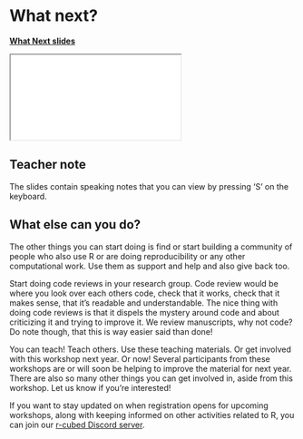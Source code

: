 # What next? {#sec-final-remarks}

[**What Next slides**](../slides/what-next.html)

<div>

```{=html}
<iframe class="slide-deck" src="../slides/what-next.html"></iframe>
```

</div>

::: {.callout-note appearance="minimal" collapse="true"}
## Teacher note

The slides contain speaking notes that you can view by pressing 'S' on
the keyboard.
:::

## What else can you do?

The other things you can start doing is find or start building a
community of people who also use R or are doing reproducibility or any
other computational work. Use them as support and help and also give
back too.

Start doing code reviews in your research group. Code review would be
where you look over each others code, check that it works, check that it
makes sense, that it's readable and understandable. The nice thing with
doing code reviews is that it dispels the mystery around code and about
criticizing it and trying to improve it. We review manuscripts, why not
code? Do note though, that this is way easier said than done!

You can teach! Teach others. Use these teaching materials. Or get
involved with this workshop next year. Or now! Several participants from
these workshops are or will soon be helping to improve the material for
next year. There are also so many other things you can get involved in,
aside from this workshop. Let us know if you're interested!

If you want to stay updated on when registration opens for upcoming
workshops, along with keeping informed on other activities related to R,
you can join our [r-cubed Discord
server](https://discord.gg/xHPyj7dxJx).
